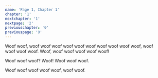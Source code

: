 ```yaml
---
name: 'Page 1, Chapter 1'
chapter: '1'
nextchapter: '1'
nextpage: '2'
previouschapter: '0'
previouspage: '0'
---
```



<Page name={frontmatter.name} chapter={frontmatter.chapter} previouschapter={frontmatter.previouschapter} previouspage={frontmatter.previouspage} nextchapter={frontmatter.nextchapter} nextpage={frontmatter.nextpage}>
<!-- Yeah idk how to make comments on mdx -- The content should be inside of Page tag -->

Woof woof, woof woof woof woof woof woof woof woof woof woof, woof woof woof woof. Woof, woof woof woof woof woof!


Woof woof woof? Woof! Woof woof woof.


Woof woof woof woof woof, woof woof.
</Page>